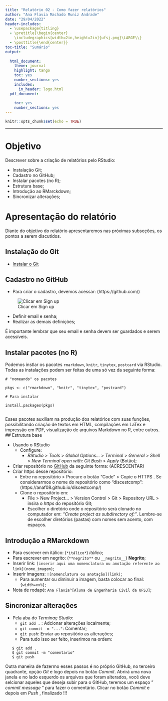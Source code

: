 ```yaml
---
title: "Relatório 02 - Como fazer relatórios"
author: "Ana Flavia Machado Muniz Andrade"
date: "29/04/2022"
header-includes:
  - \usepackage{titling}
  - \pretitle{\begin{center}
    \includegraphics[width=2in,height=2in]{ufsj.png}\LARGE\\}
  - \posttitle{\end{center}}
toc-title: "Sumário"
output:
  
  html_document:
    theme: journal
    highlight: tango
    toc: yes
    number_sections: yes
    includes:
      in_header: logo.html
  pdf_document:
    
    toc: yes
    number_sections: yes
---
```


```r
knitr::opts_chunk$set(echo = TRUE)
```
--- 


# Objetivo

Descrever sobre a criação de relatórios pelo RStudio:

 - Instalação Git;
 - Cadastro no GitHub;
 - Instalar pacotes (no R);
 - Estrutura base;
 - Introdução ao RMarckdown;
 - Sincronizar alterações;
  
# Apresentação do relatório

Diante do objetivo do relatório apresentaremos nas próximas subseções, os pontos a serem discutidos.

## Instalação do Git 

  - [Instalar o Git](https://git-scm.com/downloads)
  
## Cadastro no GitHub
  
  - Para criar o cadastro, devemos acessar: (https://github.com/)
  
 ![Clicar em Sign up](git.jpg)
  
  - Definir email e senha;
  - Realizar as demais definições;

É importante lembrar que seu email e senha devem ser guardados e serem acessíveis.
  
## Instalar pacotes (no R)

Podemos instlar os pacotes `rmarkdown`, `knitr`, `tinytex`, `postcard` via RStudio. Todas as instalações podem ser feitas de uma só vez da seguinte forma:
```
# "nomeando" os pacotes

pkgs <- c("rmarkdown", "knitr", "tinytex", "postcard")

# Para instalar

install.packages(pkgs)


```
Esses pacotes auxiliam na produção dos relatórios com suas funções, possibilitando criação de textos em HTML, compilações em LaTex e impressão em PDF, visualização de arquivos Markdown no R, entre outros.
## Estrutura base

  - Usando o RStudio 
    - Configure: 
      - _RStudio_ > _Tools_ > _Global Options..._ > _Terminal_ > _General_ > _Shell_ > _New Terminal open with: Git Bash_ > _Apply_ (Botão);
  - Criar repositório no [GitHub](https://github.com/) da seguinte forma: (ACRESCENTAR)
  - Criar https desse repositório: 
    - Entre no repositório > Procure o botão “Code” > Copie o HTTPS . Se considerarmos o nome do repositório como “discestcomp”: (https://anaf08.github.io/discestcomp/)
    - Clone o repositório em: 
      - File > New Project… > Version Control > Git > Repository URL > insira o _https_ do repositório Git;
      - Escolher o diretório onde o repositório será clonado no computador em: _“Create project as subdirectory of:”_. Lembre-se de escolher diretórios (pastas) com nomes sem acento, com espaços. 
  
## Introdução a RMarckdown
  
  - Para escrever em itálico: (`*itálico*`) *itálico*;
  - Para escrever em negrito: (`**negrito**` ou ` __negrito__`) **Negrito**;
  - Inserir link: `[inserir aqui uma nomenclatura ou anotação referente ao link](nome_imagem)`;
  - Inserir imagens: `![nomenclatura ou anotação](link)`;
    - Para aumentar ou diminuir a imagem, basta colocar ao final: `{width=xx%}`;
  - Nota de rodapé: `Ana Flavia^[Aluna de Engenharia Civil da UFSJ]`;
  
## Sincronizar alterações

  - Pela aba do _Terminaç Studio_: 
    - `git add .` : Adcionar alterações localmente;
    - `git commit -m "..." `: Comentar;
    - `git push`: Enviar ao repositório as alterações;
    - Para tudo isso ser feito, inserimos na ordem:

```
   $ git add .
   $ git commit -m "comentario"
   $ git push

```
Outra maneira de fazermo esses passos é no próprio GitHub, no terceiro quadrante, opção _Git_  e logo depois no botão _Commit_. Abrirá uma nova janela e no lado esquerdo os arquivos que foram alterados, você deve selcionar aqueles que deseja subir para o GitHub, teremos um espaço " _commit message_ " para fazer o comentário. Clicar no botão _Commit_ e depois em _Push_ , finalizado !!!

